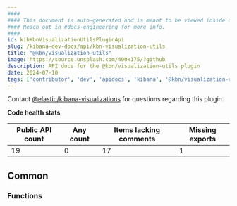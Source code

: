 ```yaml
---
####
#### This document is auto-generated and is meant to be viewed inside our experimental, new docs system.
#### Reach out in #docs-engineering for more info.
####
id: kibKbnVisualizationUtilsPluginApi
slug: /kibana-dev-docs/api/kbn-visualization-utils
title: "@kbn/visualization-utils"
image: https://source.unsplash.com/400x175/?github
description: API docs for the @kbn/visualization-utils plugin
date: 2024-07-10
tags: ['contributor', 'dev', 'apidocs', 'kibana', '@kbn/visualization-utils']
---
```




Contact [@elastic/kibana-visualizations](https://github.com/orgs/elastic/teams/kibana-visualizations) for questions regarding this plugin.

**Code health stats**

| Public API count  | Any count | Items lacking comments | Missing exports |
|-------------------|-----------|------------------------|-----------------|
| 19 | 0 | 17 | 1 |

## Common

### Functions
<DocDefinitionList data={kbnVisualizationUtilsObj.common.functions}/>

